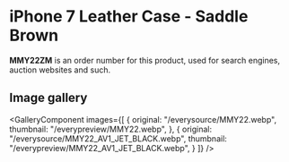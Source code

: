 
# iPhone 7 Leather Case - Saddle Brown

<Callout type='info' emoji='👉🏻'>**MMY22ZM** is an order number for this product, used for search engines, auction websites and such.</Callout>

## Image gallery

<GalleryComponent
    images={[
      {
        original: "/everysource/MMY22.webp",
        thumbnail: "/everypreview/MMY22.webp",
      },
      {
        original: "/everysource/MMY22_AV1_JET_BLACK.webp",
        thumbnail: "/everypreview/MMY22_AV1_JET_BLACK.webp",
      }
    ]}
  />
